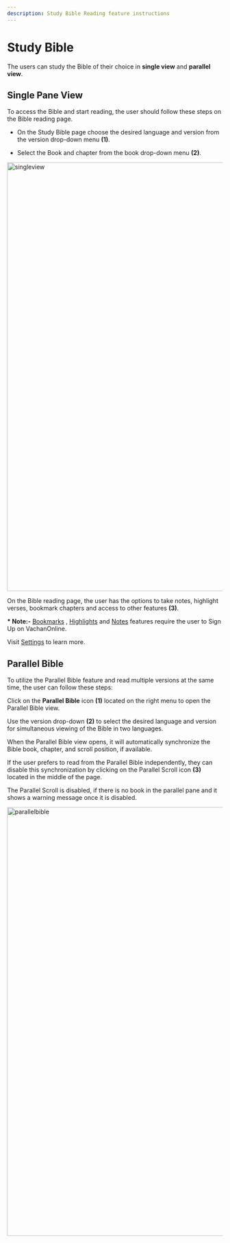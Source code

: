 ```yaml
---
description: Study Bible Reading feature instructions
---
```


# Study Bible

The users can study the Bible of their choice in **single view** and **parallel view**.

## Single Pane View

To access the Bible and start reading, the user should follow these steps on the Bible reading page.

- On the Study Bible page choose the desired language and version from the version drop-down menu **(1)**.

- Select the Book and chapter from the book drop-down menu **(2)**.

<img src="/img/assets/singleview.png" width="1000px" alt="singleview" />

On the Bible reading page, the user has the options to take notes, highlight verses, bookmark chapters and access to other features **(3)**.

**\* Note:-** [Bookmarks](./bookmarks) , [Highlights](./highlights) and [Notes](./notes) features require the user to Sign Up on VachanOnline.

Visit [Settings](./readBible#Settings) to learn more.

## Parallel Bible

To utilize the Parallel Bible feature and read multiple versions at the same time, the user can follow these steps:

Click on the **Parallel Bible** icon **(1)** located on the right menu to open the Parallel Bible view.

Use the version drop-down **(2)** to select the desired language and version for simultaneous viewing of the Bible in two languages.

When the Parallel Bible view opens, it will automatically synchronize the Bible book, chapter, and scroll position, if available.

If the user prefers to read from the Parallel Bible independently, they can disable this synchronization by clicking on the Parallel Scroll icon **(3)** located in the middle of the page.

The Parallel Scroll is disabled, if there is no book in the parallel pane and it shows a warning message once it is disabled.

<img src="/img/assets/parallelbible.png" width="1000px" alt="parallelbible" />
